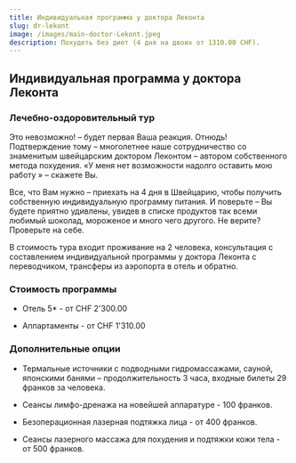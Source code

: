 ```yaml
---
title: Индивидуальная программа y доктора Леконта
slug: dr-lekont
image: /images/main-doctor-Lekont.jpeg
description: Похудеть без диет (4 дня на двоих от 1310.00 CHF).
---
```


## Индивидуальная программа y доктора Леконта

### Лечебно-оздоровительный тур

Это невозможно! – будет первая Ваша реакция. Отнюдь! Подтверждение тому – многолетнее наше сотрудничество со знаменитым швейцарским доктором Леконтом – автором собственного метода похудения. «У меня нет возможности надолго оставить мою работу » – скажете Вы.

Все, что Вам нужно – приехать на 4 дня в Швейцарию, чтобы получить собственную индивидуальную программу питания. И поверьте – Вы будете приятно удивлены, увидев в списке продуктов так всеми любимый шоколад, мороженое и много чего другого. Не верите? Проверьте на себе.

В стоимость тура входит проживание на 2 человека, консультация с составлением индивидуальной программы у доктора Леконта с переводчиком, трансферы из аэропорта в отель и обратно.

### Стоимость программы

- Отель 5\* - от CHF 2'300.00

- Аппартаменты - от CHF 1'310.00

### Дополнительные опции

- Термальные источники с подводными гидромассажами, сауной, японскими банями – продолжительность 3 часа, входные билеты 29 франков за человека.

- Сеансы лимфо-дренажа на новейшей аппаратуре - 100 франков.

- Безоперационная лазерная подтяжка лица - от 400 франков.

- Сеансы лазерного массажа для похудения и подтяжки кожи тела - от 500 франков.
